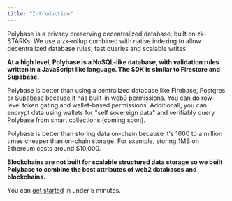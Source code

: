 ```yaml
---
title: "Introduction"
---
```


Polybase is a privacy preserving decentralized database, built on zk-STARKs. We use a zk-rollup combined with native indexing to allow decentralized database rules, fast queries and scalable writes.

**At a high level, Polybase is a NoSQL-like database, with validation rules written in a JavaScript like language. The SDK is similar to Firestore and Supabase.**

Polybase is better than using a centralized database like Firebase, Postgres or Supabase because it has built-in web3 permissions. You can do row-level token gating and wallet-based permissions. Additionall, you can encrypt data using wallets for "self sovereign data" and verifiably query Polybase from smart collections (coming soon).

Polybase is better than storing data on-chain because it's 1000 to a million times cheaper than on-chain storage. For example, storing 1MB on Ethereum costs around $10,000.

**Blockchains are not built for scalable structured data storage so we built Polybase to combine the best attributes of web2 databases and blockchains.**

You can [get started](/get-started) in under 5 minutes.
